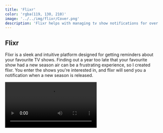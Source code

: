 ```yaml
---
title: 'Flixr'
color: 'rgba(119, 130, 210)'
image: '../../img/flixr/Cover.png'
description: 'Flixr helps with managing tv show notifications for over any streaming platform. It collates data from online APIs to provide one succinct user interface for subscribing to TV show releases.'
---
```



## Flixr

Flixr is a sleek and intuitive platform designed for getting reminders about your favourite TV shows. Finding out a year too late that your favourite show had a new season air can be a frustrating experience, so I created flixr. You enter the shows you're interested in, and flixr will send you a notification when a new season is released.

<video src={Final} alt="Final" loading="lazy" controls />
<br/>

### Features
- **One link authorization** - A custom password-less authentication solution for frictionless onboarding.
- **Wallpaper Pack** - Download high-quality wallpapers for your favorite shows.
- **Simplicity** - Flixr is designed to be easy to use, keeping out of your way.
- **Responsive UI** - Optimized for all devices.

### Technologies Used
- **Frontend:** Laravel, Blade, Bootstrap
- **Backend:** Laravel, PHP
- **Database:** MySQL
- **API Integration:** TMDb API
- **Reminder Service**: Rust

### Repository
Check out the source code at the [GitLab Repository](https://gitlab.com/DarkZek/flixr).

### Concepts
First MVP of Flixr, showcasing the main features and user interface.
![Flixr Home Page](../../img/flixr/mvp.png)

This is the first iteration on the 'How it works' guide, designed to help users understand the platforms use-case.
<video src={HowItWorks1} alt="How It Works" loading="lazy" controls />
<br />

### Future Improvements
- Calendar Integration: Sync reminders with your calendar.
- Live Chat: Add a live chat for everyone experiencing the show release
